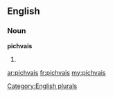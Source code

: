==English==

===Noun===
'''pichvais'''

# {{plural of|[[pichvai]]}}

[[Category:English plurals]]

[[ar:pichvais]]
[[fr:pichvais]]
[[my:pichvais]]